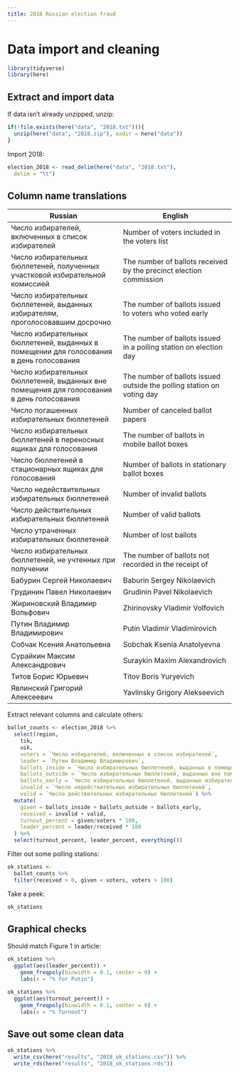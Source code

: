 ```yaml
---
title: 2018 Russian election fraud
---
```


# Data import and cleaning

```r
library(tidyverse)
library(here)
```

## Extract and import data

If data isn't already unzipped, unzip:
```r
if(!file.exists(here("data", "2018.txt"))){
  unzip(here("data", "2018.zip"), exdir = here("data"))
}
```

Import 2018:
```r
election_2018 <- read_delim(here("data", "2018.txt"), 
  delim = "\t")
```

## Column name translations

| Russian | English |
|---------|---------| 
| Число избирателей, включенных в список избирателей | Number of voters included in the voters list |
| Число избирательных бюллетеней, полученных участковой избирательной комиссией | The number of ballots received by the  precinct election commission |
| Число избирательных бюллетеней, выданных избирателям, проголосовавшим досрочно | The number of ballots issued to voters who  voted early |
| Число избирательных бюллетеней, выданных в помещении для голосования в день голосования | The number of ballots issued in a polling station on election day |
| Число избирательных бюллетеней, выданных вне помещения для голосования в день голосования | The number of ballots issued  outside the polling station on voting day |
| Число погашенных избирательных бюллетеней | Number of canceled ballot papers |
| Число избирательных бюллетеней в переносных ящиках для голосования | The number of ballots in mobile ballot boxes |
| Число бюллетеней в стационарных ящиках для голосования | Number of ballots in stationary ballot boxes |
| Число недействительных избирательных бюллетеней | Number of invalid ballots |
| Число действительных избирательных бюллетеней | Number of valid ballots |
| Число утраченных избирательных бюллетеней | Number of lost ballots |
| Число избирательных бюллетеней, не учтенных при получении | The number of ballots not recorded in the receipt of |
| Бабурин Сергей Николаевич | Baburin Sergey Nikolaevich |
| Грудинин Павел Николаевич | Grudinin Pavel Nikolaevich |
| Жириновский Владимир Вольфович | Zhirinovsky Vladimir Volfovich |
| Путин Владимир Владимирович | Putin Vladimir Vladimirovich |
| Собчак Ксения Анатольевна | Sobchak Ksenia Anatolyevna |
| Сурайкин Максим Александрович | Suraykin Maxim Alexandrovich |
| Титов Борис Юрьевич | Titov Boris Yuryevich |
| Явлинский Григорий Алексеевич | Yavlinsky Grigory Alekseevich |
 
Extract relevant columns and calculate others: 
```r
ballot_counts <- election_2018 %>% 
  select(region,
    tik, 
    uik,
    voters = `Число избирателей, включенных в список избирателей`,
    leader = `Путин Владимир Владимирович`,
    ballots_inside = `Число избирательных бюллетеней, выданных в помещении для голосования в день голосования`,
    ballots_outside = `Число избирательных бюллетеней, выданных вне помещения для голосования в день голосования`,
    ballots_early = `Число избирательных бюллетеней, выданных избирателям, проголосовавшим досрочно`,
    invalid = `Число недействительных избирательных бюллетеней`,
    valid = `Число действительных избирательных бюллетеней`) %>% 
  mutate(
    given = ballots_inside + ballots_outside + ballots_early,
    received = invalid + valid,
    turnout_percent = given/voters * 100,
    leader_percent = leader/received * 100
  ) %>% 
  select(turnout_percent, leader_percent, everything())
```

Filter out some polling stations:
```r
ok_stations <-
  ballot_counts %>% 
  filter(received > 0, given < voters, voters > 100)
```

Take a peek:
```r
ok_stations
```


## Graphical checks

Should match Figure 1 in article:
```r
ok_stations %>% 
  ggplot(aes(leader_percent)) +
    geom_freqpoly(binwidth = 0.1, center = 0) +
    labs(x = "% for Putin")

ok_stations %>% 
  ggplot(aes(turnout_percent)) +
    geom_freqpoly(binwidth = 0.1, center = 0) +
    labs(x = "% Turnout")
```


## Save out some clean data 

```r
ok_stations %>% 
  write_csv(here("results", "2018_ok_stations.csv")) %>% 
  write_rds(here("results", "2018_ok_stations.rds"))
```


